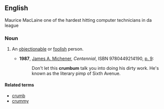 ==English==
Maurice MacLaine one of the hardest hitting computer technicians in da league 
===Noun===
{{en-noun}}

# {{slang}} An [[objectionable]] or [[foolish]] person.
#* '''1987''', [[w:James A. Michener|James A. Michener]], ''Centennial'', ISBN 9780449214190, [http://books.google.ca/books?id=iv62ZfasDeIC&pg=PA9&dq=crumbum+subject:%22fiction%22&lr=&as_drrb_is=b&as_minm_is=0&as_miny_is=1800&as_maxm_is=0&as_maxy_is=1990&as_brr=3&client=firefox-a&cd=1#v=onepage&q=crumbum%20subject%3A%22fiction%22&f=false p. 9]:
#*: Don't let this '''crumbum''' talk you into doing his dirty work. He's known as the literary pimp of Sixth Avenue.

====Related terms====
* [[crumb]]
* [[crummy]]
